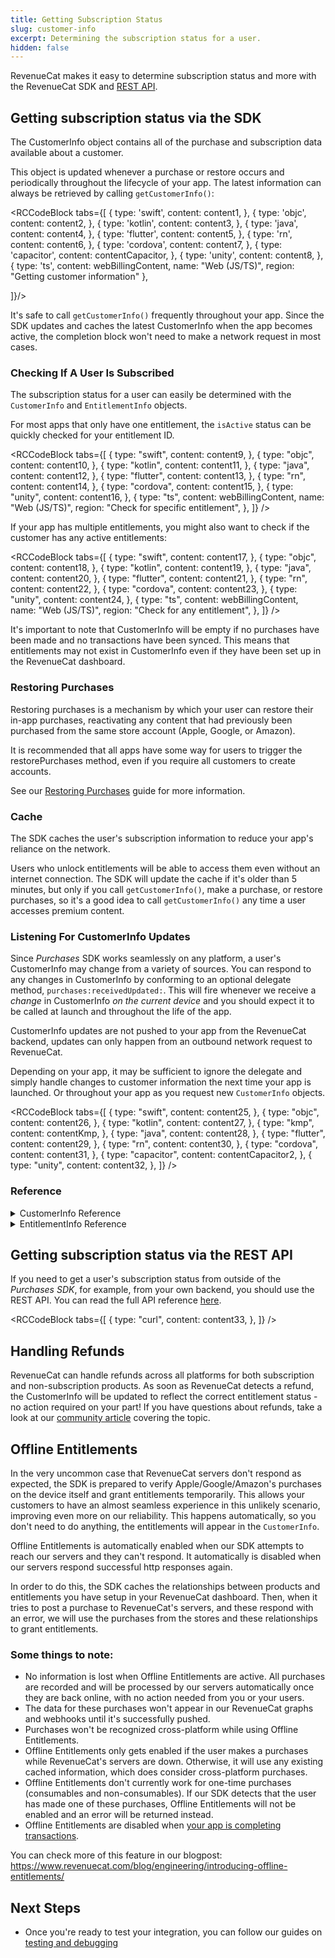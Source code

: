 ```yaml
---
title: Getting Subscription Status
slug: customer-info
excerpt: Determining the subscription status for a user.
hidden: false
---
```


RevenueCat makes it easy to determine subscription status and more with the RevenueCat SDK and [REST API](https://docs.revenuecat.com/reference).

## Getting subscription status via the SDK

The CustomerInfo object contains all of the purchase and subscription data available about a customer.

This object is updated whenever a purchase or restore occurs and periodically throughout the lifecycle of your app. The latest information can always be retrieved by calling `getCustomerInfo()`:


<RCCodeBlock tabs={[
    {
        type: 'swift',
        content: content1,
    },
    {
        type: 'objc',
        content: content2,
    },
    {
        type: 'kotlin',
        content: content3,
    },
    {
        type: 'java',
        content: content4,
    },
    {
        type: 'flutter',
        content: content5,
    },
    {
        type: 'rn',
        content: content6,
    },
    {
        type: 'cordova',
        content: content7,
    },
    {
        type: 'capacitor',
        content: contentCapacitor,
    },
    {
        type: 'unity',
        content: content8,
    },
    { type: 'ts', content: webBillingContent, name: "Web (JS/TS)", region: "Getting customer information" },

]}/>

It's safe to call `getCustomerInfo()` frequently throughout your app. Since the SDK updates and caches the latest CustomerInfo when the app becomes active, the completion block won't need to make a network request in most cases.

### Checking If A User Is Subscribed

The subscription status for a user can easily be determined with the `CustomerInfo` and `EntitlementInfo` objects.

For most apps that only have one entitlement, the `isActive` status can be quickly checked for your entitlement ID.


<RCCodeBlock
  tabs={[
    {
      type: "swift",
      content: content9,
    },
    {
      type: "objc",
      content: content10,
    },
    {
      type: "kotlin",
      content: content11,
    },
    {
      type: "java",
      content: content12,
    },
    {
      type: "flutter",
      content: content13,
    },
    {
      type: "rn",
      content: content14,
    },
    {
      type: "cordova",
      content: content15,
    },
    {
      type: "unity",
      content: content16,
    },
    {
      type: "ts",
      content: webBillingContent,
      name: "Web (JS/TS)",
      region: "Check for specific entitlement",
    },
  ]}
/>

If your app has multiple entitlements, you might also want to check if the customer has any active entitlements:


<RCCodeBlock
  tabs={[
    {
      type: "swift",
      content: content17,
    },
    {
      type: "objc",
      content: content18,
    },
    {
      type: "kotlin",
      content: content19,
    },
    {
      type: "java",
      content: content20,
    },
    {
      type: "flutter",
      content: content21,
    },
    {
      type: "rn",
      content: content22,
    },
    {
      type: "cordova",
      content: content23,
    },
    {
      type: "unity",
      content: content24,
    },
    {
      type: "ts",
      content: webBillingContent,
      name: "Web (JS/TS)",
      region: "Check for any entitlement",
    },
  ]}
/>

It's important to note that CustomerInfo will be empty if no purchases have been made and no transactions have been synced. This means that entitlements may not exist in CustomerInfo even if they have been set up in the RevenueCat dashboard.

### Restoring Purchases

Restoring purchases is a mechanism by which your user can restore their in-app purchases, reactivating any content that had previously been purchased from the same store account (Apple, Google, or Amazon).

It is recommended that all apps have some way for users to trigger the restorePurchases method, even if you require all customers to create accounts.

See our [Restoring Purchases](/getting-started/restoring-purchases) guide for more information.

### Cache

The SDK caches the user's subscription information to reduce your app's reliance on the network.

Users who unlock entitlements will be able to access them even without an internet connection. The SDK will update the cache if it's older than 5 minutes, but only if you call `getCustomerInfo()`, make a purchase, or restore purchases, so it's a good idea to call `getCustomerInfo()` any time a user accesses premium content.

### Listening For CustomerInfo Updates

Since _Purchases_ SDK works seamlessly on any platform, a user's CustomerInfo may change from a variety of sources. You can respond to any changes in CustomerInfo by conforming to an optional delegate method, `purchases:receivedUpdated:`. This will fire whenever we receive a _change_ in CustomerInfo _on the current device_ and you should expect it to be called at launch and throughout the life of the app.

CustomerInfo updates are not pushed to your app from the RevenueCat backend, updates can only happen from an outbound network request to RevenueCat.

Depending on your app, it may be sufficient to ignore the delegate and simply handle changes to customer information the next time your app is launched. Or throughout your app as you request new `CustomerInfo` objects.


<RCCodeBlock
  tabs={[
    {
      type: "swift",
      content: content25,
    },
    {
      type: "objc",
      content: content26,
    },
    {
      type: "kotlin",
      content: content27,
    },
    {
      type: "kmp",
      content: contentKmp,
    },
    {
      type: "java",
      content: content28,
    },
    {
      type: "flutter",
      content: content29,
    },
    {
      type: "rn",
      content: content30,
    },
    {
      type: "cordova",
      content: content31,
    },
    {
      type: "capacitor",
      content: contentCapacitor2,
    },
    {
      type: "unity",
      content: content32,
    },
  ]}
/>

### Reference

<details>
<summary>CustomerInfo Reference</summary>

The `CustomerInfo` object gives you access to the following information about a user:

| Name                              | Description                                                                                                                                                                                                                                                                                                                                                                                                                                                                                                                                                                                                                                                                                                                                                                                                                                                     |
| --------------------------------- | --------------------------------------------------------------------------------------------------------------------------------------------------------------------------------------------------------------------------------------------------------------------------------------------------------------------------------------------------------------------------------------------------------------------------------------------------------------------------------------------------------------------------------------------------------------------------------------------------------------------------------------------------------------------------------------------------------------------------------------------------------------------------------------------------------------------------------------------------------------- |
| Request Date                      | The server date when the current CustomerInfo object was fetched. This is affected by the cache on device so you should not use it when you need the current time to calculate info such as time elapsed since purchase date. For that you should use device time.                                                                                                                                                                                                                                                                                                                                                                                                                                                                                                                                                                                              |
| Original App User ID              | The original App User ID recorded for this user. May be the same as their current App User ID. See our [Identifying Users](/customers/user-ids) guide for more information.                                                                                                                                                                                                                                                                                                                                                                                                                                                                                                                                                                                                                                                                                     |
| First Seen                        | The date this user was first seen in RevenueCat. This is the install date in most cases                                                                                                                                                                                                                                                                                                                                                                                                                                                                                                                                                                                                                                                                                                                                                                         |
| Original Application Version      | iOS only. The version number for the first version of the app this user downloaded. Will be `nil` unless a receipt has been recorded for the user through a purchase, restore, or import. <br/> <br/>Note in sandbox this will always be "1.0" <br/> <br/>Useful for [migrating existing apps to subscriptions](/migrating-to-revenuecat/migrating-existing-subscriptions).                                                                                                                                                                                                                                                                                                                                                                                                                                                                                     |
| Original Purchase Date            | iOS only. The date that the app was first purchased/downloaded by the user. Will be `nil` if no receipt is recorded for the user. Useful for [migrating existing apps to subscriptions](/migrating-to-revenuecat/migrating-existing-subscriptions).                                                                                                                                                                                                                                                                                                                                                                                                                                                                                                                                                                                                             |
| Management URL                    | URL to manage the active subscription of the user. If the user has an active iOS subscription, this will point to the App Store, if the user has an active Play Store subscription it will point there. For Stripe subscriptions, there is no Management URL. <br/> <br/>If there are no active subscriptions it will be null. <br/> <br/>If the user has multiple active subscriptions for different platforms, this will take the value of the OS in the X-Platform header into consideration: <br/>﻿- If the request was made on an OS for which there are active subscriptions, this will return the URL for the store that matches the header. <br/>﻿- If the request was made on a different OS or the OS was not included in the X-Platform header, this will return the URL for the store of the subscription with the farthest future expiration date. |
| All Purchased Product Identifiers | An array of product identifiers purchased by the user regardless of expiration.                                                                                                                                                                                                                                                                                                                                                                                                                                                                                                                                                                                                                                                                                                                                                                                 |
| All Expiration Dates By Product   | A map of product identifiers to expiration dates.                                                                                                                                                                                                                                                                                                                                                                                                                                                                                                                                                                                                                                                                                                                                                                                                               |
| All Purchase Dates By Product     | A map of product identifiers to purchase dates.                                                                                                                                                                                                                                                                                                                                                                                                                                                                                                                                                                                                                                                                                                                                                                                                                 |
| Non Subscription Transactions     | A list of all the non-subscription transactions purchased by the user.                                                                                                                                                                                                                                                                                                                                                                                                                                                                                                                                                                                                                                                                                                                                                                                          |
| Latest Expiration Date            | The latest expiration date of all purchased products.                                                                                                                                                                                                                                                                                                                                                                                                                                                                                                                                                                                                                                                                                                                                                                                                           |
| Active Subscriptions              | An array of subscription product identifiers that are active. You should be using [entitlement](/getting-started/entitlements) though.                                                                                                                                                                                                                                                                                                                                                                                                                                                                                                                                                                                                                                                                                                                          |
| Entitlements                      | `EntitlementInfo` objects that contain information about the user's entitlements, such as subscription state. [See more below](/customers/customer-info#get-entitlement-information).                                                                                                                                                                                                                                                                                                                                                                                                                                                                                                                                                                                                                                                                           |

</details>

<details>
<summary>EntitlementInfo Reference</summary>

The `EntitlementInfo` object gives you access to all of the information about the status of a user's entitlements.

| Name                      | Description                                                                                                                                                                                                                                                                                                                                                                                                |
| ------------------------- | ---------------------------------------------------------------------------------------------------------------------------------------------------------------------------------------------------------------------------------------------------------------------------------------------------------------------------------------------------------------------------------------------------------- |
| Identifier                | The entitlement identifier configured in the RevenueCat dashboard.                                                                                                                                                                                                                                                                                                                                         |
| Product Identifier        | The product identifier that unlocked this entitlement.                                                                                                                                                                                                                                                                                                                                                     |
| Is Active                 | Whether or not the user has access to this entitlement.                                                                                                                                                                                                                                                                                                                                                    |
| Will Renew                | Whether or not the entitlement is set to renew at the end of the current period. Note there may be a multiple hour delay between the value of this property and the actual state in the App Store / Play Store.                                                                                                                                                                                            |
| Period Type               | The period type this entitlement is in, can be one of: - Trial: In a free trial period - Promotional: In a promotional period - Intro: In an introductory price period - Normal: In the default period                                                                                                                                                                                                     |
| Latest Purchase Date      | The latest purchase or renewal date for this entitlement.                                                                                                                                                                                                                                                                                                                                                  |
| Original Purchase Date    | The first date this entitlement was purchased. May be the same as the latest purchase date.                                                                                                                                                                                                                                                                                                                |
| Expiration Date           | The expiration date for the entitlement, can be null for lifetime access. If the period type is trial then this is the trial expiration date.                                                                                                                                                                                                                                                              |
| Store                     | The store that unlocked this entitlement, can be one of: - App Store - Mac App Store - Play Store - Amazon Appstore - Stripe - Promotional (RevenueCat)                                                                                                                                                                                                                                                    |
| Is Sandbox                | Whether this entitlement was unlocked from a sandbox or production purchase.                                                                                                                                                                                                                                                                                                                               |
| Unsubscribe Detected At   | The date an unsubscribe was detected. An unsubscribe **does not** mean that the entitlement is inactive. Note there may be a multiple hour delay between the value of this property and the actual state in the App Store / Play Store. This delay can be reduced by enabling [Platform Server Notifications](/platform-resources/server-notifications).                                                   |
| Billing Issue Detected At | The date a billing issue was detected, will be null again once billing issue resolved. A billing issue **does not** mean that the entitlement is inactive. Note there may be a multiple hour delay between the value of this property and the actual state in the App Store / Play Store. This delay can be reduced by enabling [Platform Server Notifications](/platform-resources/server-notifications). |
| Ownership Type            | Whether this purchase was made by this user or shared to them by a family member (iOS only).                                                                                                                                                                                                                                                                                                               |
| Product Plan Identifier   | The base plan identifier that unlocked this entitlement (Google only).                                                                                                                                                                                                                                                                                                                                     |

</details>

## Getting subscription status via the REST API

If you need to get a user's subscription status from outside of the _Purchases SDK_, for example, from your own backend, you should use the REST API. You can read the full API reference [here](https://docs.revenuecat.com/reference).


<RCCodeBlock
  tabs={[
    {
      type: "curl",
      content: content33,
    },
  ]}
/>

## Handling Refunds

RevenueCat can handle refunds across all platforms for both subscription and non-subscription products. As soon as RevenueCat detects a refund, the CustomerInfo will be updated to reflect the correct entitlement status - no action required on your part! If you have questions about refunds, take a look at our [community article](https://community.revenuecat.com/general-questions-7/how-do-i-issue-a-refund-115) covering the topic.

## Offline Entitlements

In the very uncommon case that RevenueCat servers don't respond as expected, the SDK is prepared to verify Apple/Google/Amazon's purchases on the device itself and grant entitlements temporarily. This allows your customers to have an almost seamless experience in this unlikely scenario, improving even more on our reliability. This happens automatically, so you don't need to do anything, the entitlements will appear in the `CustomerInfo`.

Offline Entitlements is automatically enabled when our SDK attempts to reach our servers and they can't respond. It automatically is disabled when our servers respond successful http responses again.

In order to do this, the SDK caches the relationships between products and entitlements you have setup in your RevenueCat dashboard. Then, when it tries to post a purchase to RevenueCat's servers, and these respond with an error, we will use the purchases from the stores and these relationships to grant entitlements.

### Some things to note:

- No information is lost when Offline Entitlements are active. All purchases are recorded and will be processed by our servers automatically once they are back online, with no action needed from you or your users.
- The data for these purchases won't appear in our RevenueCat graphs and webhooks until it's successfully pushed.
- Purchases won't be recognized cross-platform while using Offline Entitlements.
- Offline Entitlements only gets enabled if the user makes a purchases while RevenueCat's servers are down. Otherwise, it will use any existing cached information, which does consider cross-platform purchases.
- Offline Entitlements don't currently work for one-time purchases (consumables and non-consumables). If our SDK detects that the user has made one of these purchases, Offline Entitlements will not be enabled and an error will be returned instead.
- Offline Entitlements are disabled when [your app is completing transactions](/migrating-to-revenuecat/sdk-or-not/finishing-transactions).

You can check more of this feature in our blogpost: https://www.revenuecat.com/blog/engineering/introducing-offline-entitlements/

## Next Steps

- Once you're ready to test your integration, you can follow our guides on [testing and debugging ](/test-and-launch/debugging)
